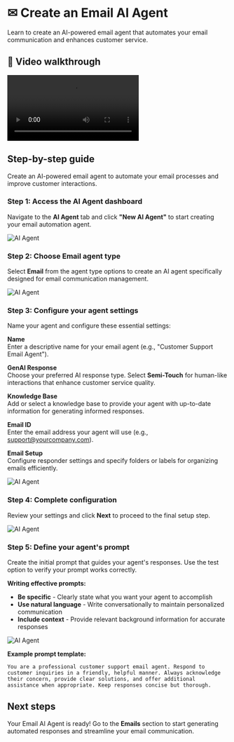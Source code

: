 # ✉ Create an Email AI Agent

Learn to create an AI-powered email agent that automates your email communication and enhances customer service.

## 🎥 Video walkthrough

<div class="card-video">
  <video
    src="https://storage.googleapis.com/helpsessionvideos/Contactswing/Videos/email.mp4"
    autoplay
    playsinline
    controls
  ></video>
</div>






## Step-by-step guide

Create an AI-powered email agent to automate your email processes and improve customer interactions.

### Step 1: Access the AI Agent dashboard

Navigate to the **AI Agent** tab and click **"New AI Agent"** to start creating your email automation agent.

<Frame>
  <img src="https://storage.googleapis.com/helpsessionvideos/Contactswing/images/Create-Assistant.jpg" alt="AI Agent" />
</Frame>






### Step 2: Choose Email agent type

Select **Email** from the agent type options to create an AI agent specifically designed for email communication management.

<Frame>
  <img src="https://storage.googleapis.com/helpsessionvideos/Contactswing/images/emailtype.jpg" alt="AI Agent" />
</Frame>

### Step 3: Configure your agent settings

Name your agent and configure these essential settings:

**Name**  
Enter a descriptive name for your email agent (e.g., "Customer Support Email Agent").

**GenAI Response**  
Choose your preferred AI response type. Select **Semi-Touch** for human-like interactions that enhance customer service quality.

**Knowledge Base**  
Add or select a knowledge base to provide your agent with up-to-date information for generating informed responses.

**Email ID**  
Enter the email address your agent will use (e.g., support@yourcompany.com).

**Email Setup**  
Configure responder settings and specify folders or labels for organizing emails efficiently.

<Frame>
  <img src="https://storage.googleapis.com/helpsessionvideos/Contactswing/images/EAs2.jpg" alt="AI Agent" />
</Frame>

### Step 4: Complete configuration

Review your settings and click **Next** to proceed to the final setup step.

<Frame>
  <img src="https://storage.googleapis.com/helpsessionvideos/Contactswing/images/EAs3.jpg" alt="AI Agent" />
</Frame>



### Step 5: Define your agent's prompt

Create the initial prompt that guides your agent's responses. Use the test option to verify your prompt works correctly.

**Writing effective prompts:**

- **Be specific** - Clearly state what you want your agent to accomplish
- **Use natural language** - Write conversationally to maintain personalized communication
- **Include context** - Provide relevant background information for accurate responses

<Frame>
  <img src="https://storage.googleapis.com/helpsessionvideos/Contactswing/images/EAs4.jpg" alt="AI Agent" />
</Frame>

**Example prompt template:**
```
You are a professional customer support email agent. Respond to customer inquiries in a friendly, helpful manner. Always acknowledge their concern, provide clear solutions, and offer additional assistance when appropriate. Keep responses concise but thorough.
```

## Next steps

Your Email AI Agent is ready! Go to the **Emails** section to start generating automated responses and streamline your email communication.